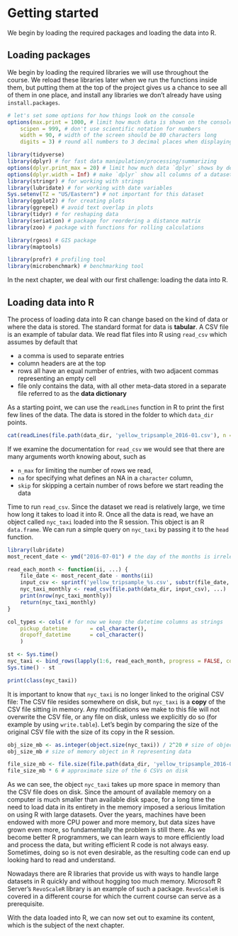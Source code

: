 # Getting started

We begin by loading the required packages and loading the data into R.

## Loading packages

We begin by loading the required libraries we will use throughout the course. We reload these libraries later when we run the functions inside them, but putting them at the top of the project gives us a chance to see all of them in one place, and install any libraries we don't already have using `install.packages`.

```r
# let's set some options for how things look on the console
options(max.print = 1000, # limit how much data is shown on the console
	scipen = 999, # don't use scientific notation for numbers
	width = 90, # width of the screen should be 80 characters long
	digits = 3) # round all numbers to 3 decimal places when displaying them

library(tidyverse)
library(dplyr) # for fast data manipulation/processing/summarizing
options(dplyr.print_max = 20) # limit how much data `dplyr` shows by default
options(dplyr.width = Inf) # make `dplyr` show all columns of a dataset
library(stringr) # for working with strings
library(lubridate) # for working with date variables
Sys.setenv(TZ = "US/Eastern") # not important for this dataset
library(ggplot2) # for creating plots
library(ggrepel) # avoid text overlap in plots
library(tidyr) # for reshaping data
library(seriation) # package for reordering a distance matrix
library(zoo) # package with functions for rolling calculations

library(rgeos) # GIS package
library(maptools)

library(profr) # profiling tool
library(microbenchmark) # benchmarking tool
```

In the next chapter, we deal with our first challenge: loading the data into R.

## Loading data into R

The process of loading data into R can change based on the kind of data or where the data is stored. The standard format for data is **tabular**. A CSV file is an example of tabular data. We read flat files into R using `read_csv` which assumes by default that

- a comma is used to separate entries
- column headers are at the top
- rows all have an equal number of entries, with two adjacent commas representing an empty cell
- file only contains the data, with all other meta-data stored in a separate file referred to as the **data dictionary**

As a starting point, we can use the `readLines` function in R to print the first few lines of the data. The data is stored in the folder to which `data_dir` points.

```r
cat(readLines(file.path(data_dir, 'yellow_tripsample_2016-01.csv'), n = 3)) # print the first 3 lines of the file
```

If we examine the documentation for `read_csv` we would see that there are many arguments worth knowing about, such as 

- `n_max` for limiting the number of rows we read,
- `na` for specifying what defines an NA in a `character` column,
- `skip` for skipping a certain number of rows before we start reading the data

Time to run `read_csv`. Since the dataset we read is relatively large, we time how long it takes to load it into R. Once all the data is read, we have an object called `nyc_taxi` loaded into the R session. This object is an R `data.frame`. We can run a simple query on `nyc_taxi` by passing it to the `head` function.

```r
library(lubridate)
most_recent_date <- ymd("2016-07-01") # the day of the months is irrelevant

read_each_month <- function(ii, ...) {
	file_date <- most_recent_date - months(ii)
	input_csv <- sprintf('yellow_tripsample_%s.csv', substr(file_date, 1, 7))
	nyc_taxi_monthly <- read_csv(file.path(data_dir, input_csv), ...)
	print(nrow(nyc_taxi_monthly))
	return(nyc_taxi_monthly)
}

col_types <- cols( # for now we keep the datetime columns as strings
	pickup_datetime       = col_character(),
	dropoff_datetime      = col_character()
	)

st <- Sys.time()
nyc_taxi <- bind_rows(lapply(1:6, read_each_month, progress = FALSE, col_types = col_types))
Sys.time() - st
```

```r
print(class(nyc_taxi))
```

It is important to know that `nyc_taxi` is no longer linked to the original CSV file: The CSV file resides somewhere on disk, but `nyc_taxi` is a **copy** of the CSV file sitting in memory. Any modifications we make to this file will not overwrite the CSV file, or any file on disk, unless we explicitly do so (for example by using `write.table`). Let's begin by comparing the size of the original CSV file with the size of its copy in the R session.

```r
obj_size_mb <- as.integer(object.size(nyc_taxi)) / 2^20 # size of object in memory (we divide by 2^20 to convert from bytes to megabytes)
obj_size_mb # size of memory object in R representing data
```

```r
file_size_mb <- file.size(file.path(data_dir, 'yellow_tripsample_2016-01.csv')) / 2^20 # size of the original file
file_size_mb * 6 # approximate size of the 6 CSVs on disk
```

As we can see, the object `nyc_taxi` takes up more space in memory than the CSV file does on disk. Since the amount of available memory on a computer is much smaller than available disk space, for a long time the need to load data in its entirety in the memory imposed a serious limitation on using R with large datasets. Over the years, machines have been endowed with more CPU power and more memory, but data sizes have grown even more, so fundamentally the problem is still there. As we become better R programmers, we can learn ways to more efficiently load and process the data, but writing efficient R code is not always easy. Sometimes, doing so is not even desirable, as the resulting code can end up looking hard to read and understand.

Nowadays there are R libraries that provide us with ways to handle large datasets in R quickly and without hogging too much memory. Microsoft R Server's `RevoScaleR` library is an example of such a package. `RevoScaleR` is covered in a different course for which the current course can serve as a prerequisite.

With the data loaded into R, we can now set out to examine its content, which is the subject of the next chapter.

